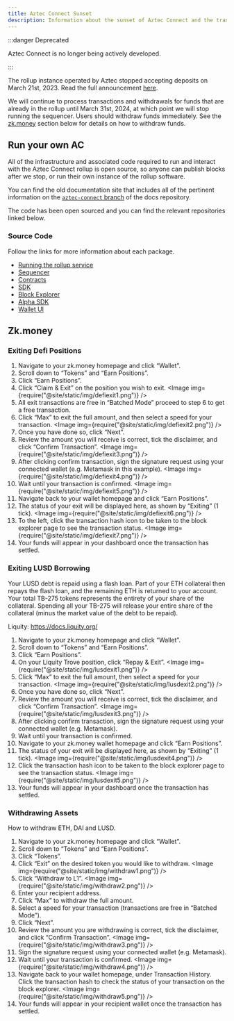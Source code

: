 ```yaml
---
title: Aztec Connect Sunset
description: Information about the sunset of Aztec Connect and the transition to the new Aztec protocol.
---
```



:::danger Deprecated

Aztec Connect is no longer being actively developed.

:::

The rollup instance operated by Aztec stopped accepting deposits on March 21st, 2023. Read the full announcement [here](https://medium.com/aztec-protocol/sunsetting-aztec-connect-a786edce5cae).

We will continue to process transactions and withdrawals for funds that are already in the rollup until March 31st, 2024, at which point we will stop running the sequencer. Users should withdraw funds immediately. See the [zk.money](#zkmoney) section below for details on how to withdraw funds.

## Run your own AC

All of the infrastructure and associated code required to run and interact with the Aztec Connect rollup is open source, so anyone can publish blocks after we stop, or run their own instance of the rollup software.

You can find the old documentation site that includes all of the pertinent information on the [`aztec-connect` branch](https://github.com/AztecProtocol/docs/tree/aztec-connect) of the docs repository.

The code has been open sourced and you can find the relevant repositories linked below.

### Source Code

Follow the links for more information about each package.

- [Running the rollup service](https://github.com/AztecProtocol/aztec-connect/blob/master/yarn-project/README.md)
- [Sequencer](https://github.com/AztecProtocol/aztec-connect/tree/master/yarn-project/falafel)
- [Contracts](https://github.com/AztecProtocol/aztec-connect/tree/master/contracts)
- [SDK](https://github.com/AztecProtocol/aztec-connect/tree/master/yarn-project/sdk)
- [Block Explorer](https://github.com/AztecProtocol/aztec-connect-explorer)
- [Alpha SDK](https://github.com/AztecProtocol/aztec-connect/tree/master/yarn-project/alpha-sdk)
- [Wallet UI](https://github.com/AztecProtocol/wallet-ui)

## Zk.money

### Exiting Defi Positions

1. Navigate to your zk.money homepage and click “Wallet”.
2. Scroll down to “Tokens” and “Earn Positions”.
3. Click “Earn Positions”.
4. Click “Claim & Exit” on the position you wish to exit. <Image img={require("@site/static/img/defiexit1.png")} />
5. All exit transactions are free in “Batched Mode” proceed to step 6 to get a free transaction.
6. Click “Max” to exit the full amount, and then select a speed for your transaction. <Image img={require("@site/static/img/defiexit2.png")} />
7. Once you have done so, click “Next”.
8. Review the amount you will receive is correct, tick the disclaimer, and click “Confirm Transaction”. <Image img={require("@site/static/img/defiexit3.png")} />
9. After clicking confirm transaction, sign the signature request using your connected wallet (e.g. Metamask in this example). <Image img={require("@site/static/img/defiexit4.png")} />
10. Wait until your transaction is confirmed. <Image img={require("@site/static/img/defiexit5.png")} />
11. Navigate back to your wallet homepage and click “Earn Positions”.
12. The status of your exit will be displayed here, as shown by “Exiting” (1 tick). <Image img={require("@site/static/img/defiexit6.png")} />
13. To the left, click the transaction hash icon to be taken to the block explorer page to see the transaction status. <Image img={require("@site/static/img/defiexit7.png")} />
14. Your funds will appear in your dashboard once the transaction has settled.

### Exiting LUSD Borrowing

Your LUSD debt is repaid using a flash loan. Part of your ETH collateral then repays the flash loan, and the remaining ETH is returned to your account. Your total TB-275 tokens represents the entirety of your share of the collateral. Spending all your TB-275 will release your entire share of the collateral (minus the market value of the debt to be repaid).

Liquity: https://docs.liquity.org/

1. Navigate to your zk.money homepage and click “Wallet”.
2. Scroll down to “Tokens” and “Earn Positions”.
3. Click “Earn Positions”.
4. On your Liquity Trove position, click “Repay & Exit”. <Image img={require("@site/static/img/lusdexit1.png")} />
5. Click “Max” to exit the full amount, then select a speed for your transaction. <Image img={require("@site/static/img/lusdexit2.png")} />
6. Once you have done so, click “Next”.
7. Review the amount you will receive is correct, tick the disclaimer, and click “Confirm Transaction”. <Image img={require("@site/static/img/lusdexit3.png")} />
8. After clicking confirm transaction, sign the signature request using your connected wallet (e.g. Metamask).
9. Wait until your transaction is confirmed.
10. Navigate to your zk.money wallet homepage and click “Earn Positions”.
11. The status of your exit will be displayed here, as shown by “Exiting” (1 tick). <Image img={require("@site/static/img/lusdexit4.png")} />
12. Click the transaction hash icon to be taken to the block explorer page to see the transaction status. <Image img={require("@site/static/img/lusdexit5.png")} />
13. Your funds will appear in your dashboard once the transaction has settled.

### Withdrawing Assets

How to withdraw ETH, DAI and LUSD.

1. Navigate to your zk.money homepage and click “Wallet”.
2. Scroll down to “Tokens” and “Earn Positions”.
3. Click “Tokens”.
4. Click “Exit” on the desired token you would like to withdraw. <Image img={require("@site/static/img/withdraw1.png")} />
5. Click “Withdraw to L1”. <Image img={require("@site/static/img/withdraw2.png")} />
6. Enter your recipient address.
7. Click “Max” to withdraw the full amount.
8. Select a speed for your transaction (transactions are free in “Batched Mode”).
9. Click “Next”.
10. Review the amount you are withdrawing is correct, tick the disclaimer, and click “Confirm Transaction”. <Image img={require("@site/static/img/withdraw3.png")} />
11. Sign the signature request using your connected wallet (e.g. Metamask).
12. Wait until your transaction is confirmed. <Image img={require("@site/static/img/withdraw4.png")} />
13. Navigate back to your wallet homepage, under Transaction History. Click the transaction hash to check the status of your transaction on the block explorer. <Image img={require("@site/static/img/withdraw5.png")} />
14. Your funds will appear in your recipient wallet once the transaction has settled.
